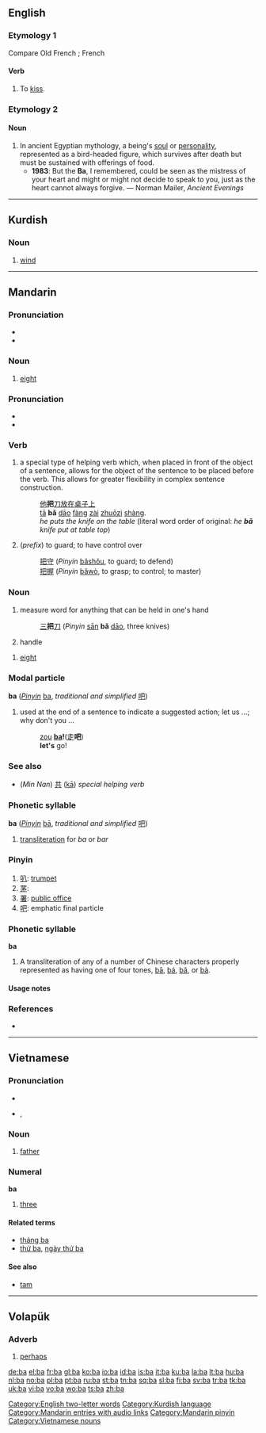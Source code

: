 {{rfc|Modal particle unknown/invalid header}}
{{also|Appendix:Variations of "ba"}}
==English==
{{wikipedia}}

===Etymology 1===
Compare Old French {{term|baer||to open the mouth|lang=fro}}; French {{term|bayer|lang=fr}}

====Verb====
{{en-verb}}

# {{intransitive}} {{obsolete}} To [[kiss]].

===Etymology 2===
{{etyl|egy}} {{term|bA|lang=egy}}

====Noun====
{{en-noun}}

# In ancient Egyptian mythology, a being's [[soul]] or [[personality]], represented as a bird-headed figure, which survives after death but must be sustained with offerings of food.
#* '''1983''': But the '''Ba''', I remembered, could be seen as the mistress of your heart and might or might not decide to speak to you, just as the heart cannot always forgive. — Norman Mailer, ''Ancient Evenings''

{{anagrams:en/ab}}
[[Category:English two-letter words]]

----

==Kurdish==

===Noun===
{{infl|ku|noun|g=m}}

# [[wind]]

[[Category:Kurdish language]]

----

==Mandarin==

===Pronunciation===
* {{IPA|[pa˥˥]|lang=cmn}}
* {{audio|zh-bā.ogg|audio}}

===Noun===
{{cmn-noun|p|pin=bā|pint=ba1|tas=八}}

# {{context|label=[[Appendix:HSK list of Mandarin words/Beginning Mandarin|Beginning Mandarin]]}} [[eight]]

===Pronunciation===
* {{IPA|[pa˨˩˦]|lang=cmn}}
* {{audio|zh-bǎ.ogg|audio}}

===Verb===
{{cmn-noun|p|pin=bǎ|pint=ba3|rs=手04}}

# a special type of helping verb which, when placed in front of the object of a sentence, allows for the object of the sentence to be placed before the verb.  This allows for greater flexibility in complex sentence construction.
#: [[他]]'''把'''[[刀]][[放]][[在]][[桌子]][[上]]
#: [[ta|tā]] '''bǎ''' [[dao|dāo]] [[fang|fàng]] [[zai|zài]] [[zhuozi|zhuōzi]] [[shang|shàng]].
#: ''he puts the knife on the table'' (literal word order of original: ''he '''bǎ''' knife put at table top'')
# (''prefix'') to guard; to have control over
#: [[把守]] (''Pinyin'' [[bashou|bǎshǒu]], to guard; to defend)
#: [[把握]] (''Pinyin'' [[bawo|bǎwò]], to grasp; to control; to master)

===Noun===
{{cmn-noun|p|pin=bǎ|pint=ba3|rs=手04}}

# measure word for anything that can be held in one's hand
#: [[三]]'''把'''[[刀]] (''Pinyin'' [[san|sān]] '''bǎ''' [[dao|dāo]], three knives)
# handle

{{cmn-noun|p|pin=bā|pint=ba1|tas=八}}

# [[eight]]

===Modal particle===
'''ba''' (''[[Pinyin]]'' [[ba]], ''traditional and simplified'' [[吧]])

# used at the end of a sentence to indicate a suggested action; let us ...; why don't you ...
#: [[zou]] '''[[ba]]! '''([[走]]'''吧''')
#: '''let's''' go!

===See also===
* (''Min Nan'') [[共]] ([[kā]])  ''special helping verb''

===Phonetic syllable===
'''ba''' (''[[Pinyin]]'' [[bā]], ''traditional and simplified'' [[吧]])

# [[transliteration]] for ''ba'' or ''bar''

===Pinyin===
{{cmn-alt-pinyin|ba|ba0|ba5}}

# [[叭]]: [[trumpet]]
# [[罞]]:
# [[署]]: [[public office]]
# [[吧]]: emphatic final particle

===Phonetic syllable===
'''ba'''
# A transliteration of any of a number of Chinese characters properly represented as having one of four tones, [[bā]], [[bá]], [[bǎ]], or [[bà]].

====Usage notes====
{{zh-tone}}

===References===
* {{cite book | last = Shao | first = Jingmin (ed.) | authorlink =  | coauthors =  | year = 2000 | title = HSK Dictionary (HSK汉语水平考试词典) | language = Mandarin/English | publisher = Huadong Teachers College Publishers | location = Shanghai | id = ISBN 7561720785}}

{{attention|cmn}}

[[Category:Mandarin entries with audio links]]
[[Category:Mandarin pinyin]]

----

==Vietnamese==

===Pronunciation===
* {{audio|Vi-hanoi-m-ba.ogg|audio}}
* {{IPA|/ba˥/|lang=vi}}, {{SAMPA|/ba/}}

===Noun===
{{infl|vi|noun}}

# [[father]]

===Numeral===
'''ba'''

# {{cardinal|lang=vi}} [[three]]

====Related terms====
* [[tháng ba]]
* [[thứ ba]], [[ngày thứ ba]]

====See also====
* [[tam#Vietnamese|tam]]

[[Category:Vietnamese nouns]]

----

==Volapük==

===Adverb===
{{infl|vo|adverb}}

# [[perhaps]]

[[de:ba]]
[[el:ba]]
[[fr:ba]]
[[gl:ba]]
[[ko:ba]]
[[io:ba]]
[[id:ba]]
[[is:ba]]
[[it:ba]]
[[ku:ba]]
[[la:ba]]
[[lt:ba]]
[[hu:ba]]
[[nl:ba]]
[[no:ba]]
[[pl:ba]]
[[pt:ba]]
[[ru:ba]]
[[st:ba]]
[[tn:ba]]
[[sq:ba]]
[[sl:ba]]
[[fi:ba]]
[[sv:ba]]
[[tr:ba]]
[[tk:ba]]
[[uk:ba]]
[[vi:ba]]
[[vo:ba]]
[[wo:ba]]
[[ts:ba]]
[[zh:ba]]